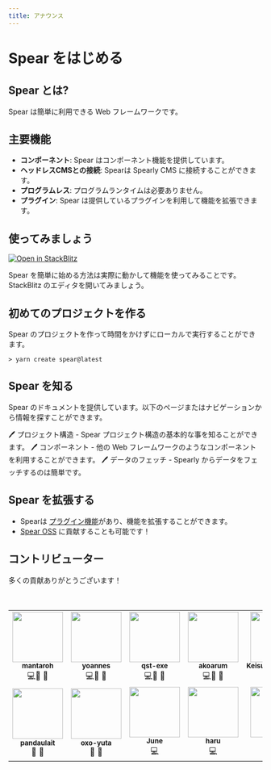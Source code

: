 ```yaml
---
title: アナウンス
---
```

# Spear をはじめる

## Spear とは?

Spear は簡単に利用できる Web フレームワークです。

## 主要機能

- **コンポーネント**: Spear はコンポーネント機能を提供しています。
- **ヘッドレスCMSとの接続**: Spearは Spearly CMS に接続することができます。
- **プログラムレス**: プログラムランタイムは必要ありません。
- **プラグイン**: Spear は提供しているプラグインを利用して機能を拡張できます。

## 使ってみましょう
<a href ="https://stackblitz.com/edit/stackblitz-starters-p72h35?file=src%2Findex.html" target="_blank"><img src="https://developer.stackblitz.com/img/open_in_stackblitz.svg" alt="Open in StackBlitz"></a>


Spear を簡単に始める方法は実際に動かして機能を使ってみることです。StackBlitz のエディタを開いてみましょう。



## 初めてのプロジェクトを作る

Spear のプロジェクトを作って時間をかけずにローカルで実行することができます。

```
> yarn create spear@latest
```

## Spear を知る

Spear のドキュメントを提供しています。以下のページまたはナビゲーションから情報を探すことができます。

🖊 プロジェクト構造 - Spear プロジェクト構造の基本的な事を知ることができます。
🖊 コンポーネント - 他の Web フレームワークのようなコンポーネントを利用することができます。
🖊 データのフェッチ - Spearly からデータをフェッチするのは簡単です。

## Spear を拡張する

- Spearは [プラグイン機能](/{{lang}}/basic/plugin.html)があり、機能を拡張することができます。
- [Spear OSS](https://github.com/unimal-jp/spear) に貢献することも可能です！

## コントリビューター

多くの貢献ありがとうございます！

<style>
  td > a {
    text-decoration: none;
  }
</style>
<table>
  <tr>
    <td align="center"><a href="https://github.com/mantaroh"><img src="https://github.com/mantaroh.png" width="100px;" alt=""/><br /><sub><b>mantaroh</b></sub></a><br /><a href="https://github.com/unimal-jp/spear/commits?author=mantaroh" title="Code">💻</a><a href="https://github.com/unimal-jp/spear/issues?q=author%3Amantaroh" title="Bug reports">🐛</a> <a href="#ideas-shirakaba" title="Ideas, Planning, & Feedback">🤔</a></td>
    <td align="center"><a href="https://github.com/yoannes"><img src="https://github.com/yoannes.png" width="100px;" alt=""/><br /><sub><b>yoannes</b></sub></a><br /><a href="https://github.com/unimal-jp/spear/commits?author=yoannes" title="Code">💻</a><a href="https://github.com/unimal-jp/spear/issues?q=author%3Ayoannes" title="Bug reports">🐛</a> <a href="#ideas-shirakaba" title="Ideas, Planning, & Feedback">🤔</a></td>
    <td align="center"><a href="https://github.com/qst-exe"><img src="https://github.com/qst-exe.png" width="100px;" alt=""/><br /><sub><b>qst-exe</b></sub></a><br /><a href="https://github.com/unimal-jp/spear/commits?author=qst-exe" title="Code">💻</a><a href="https://github.com/unimal-jp/spear/issues?q=author%3Aqst-exe" title="Bug reports">🐛</a> <a href="#ideas-shirakaba" title="Ideas, Planning, & Feedback">🤔</a></td>
    <td align="center"><a href="https://github.com/akoarum"><img src="https://github.com/akoarum.png" width="100px;" alt=""/><br /><sub><b>akoarum</b></sub></a><br /><a href="https://github.com/unimal-jp/spear/commits?author=akoarum" title="Code">💻</a><a href="https://github.com/unimal-jp/spear/issues?q=author%3Aakoarum" title="Bug reports">🐛</a> <a href="#ideas-shirakaba" title="Ideas, Planning, & Feedback">🤔</a></td>
    <td align="center"><a href="https://github.com/KeisukeMoriyama"><img src="https://github.com/KeisukeMoriyama.png" width="100px;" alt=""/><br /><sub><b>KeisukeMoriyama</b></sub></a><br /><a href="https://github.com/unimal-jp/spear/commits?author=KeisukeMoriyama" title="Code">💻</a><a href="https://github.com/unimal-jp/spear/issues?q=author%3AKeisukeMoriyama" title="Bug reports">🐛</a> <a href="#ideas-shirakaba" title="Ideas, Planning, & Feedback">🤔</a></td>
  </tr>
  <tr>
    <td align="center"><a href="https://github.com/pandaulait"><img src="https://github.com/pandaulait.png" width="100px;" alt=""/><br /><sub><b>pandaulait</b></sub></a><br /><a href="https://github.com/unimal-jp/spear/issues?q=author%3Apandaulait" title="Bug reports">🐛</a>  <a href="#ideas-shirakaba" title="Ideas, Planning, & Feedback">🤔</a></td>
    <td align="center"><a href="https://github.com/oxo-yuta"><img src="https://github.com/oxo-yuta.png" width="100px;" alt=""/><br /><sub><b>oxo-yuta</b></sub></a><br /><a href="https://github.com/unimal-jp/spear/issues?q=author%3Aoxo-yuta" title="Bug reports">🐛</a> <a href="#ideas-shirakaba" title="Ideas, Planning, & Feedback">🤔</a></td>
    <td align="center"><a href="https://github.com/June202325"><img src="https://github.com/June202325.png" width="100px;" alt=""/><br /><sub><b>June</b></sub></a><br /><a href="https://github.com/unimal-jp/spear/issues?q=author%3June202325" title="Code">💻</a>
    <td align="center"><a href="https://github.com/ret-haru"><img src="https://github.com/ret-haru.png"  width="100px;" alt=""/><br /><sub><b>haru</b></sub></a><br /><a href="https://github.com/unimal-jp/spear/issues?q=author%3Aret-haru" title="Code">💻</a>
    <td align="center"><a href="https://github.com/K-Yuma"><img src="https://github.com/K-Yuma.png" width="100px;" alt=""/><br /><sub><b>K-Yuma</b></sub></a><br /><a href="https://github.com/unimal-jp/spear/commits?author=K-Yuma" title="Code">💻</a></td>
　　 <td align="center"><a href="https://github.com/WatanabeTomoya220"><img src="https://github.com/WatanabeTomoya220.png" width="100px;" alt=""/><br /><sub><b>WatanabeTomoya220</b></sub></a><br /><a href="https://github.com/unimal-jp/spear/commits?author=WatanabeTomoya220" title="Code">💻</a></td>
  </tr>
</table>
